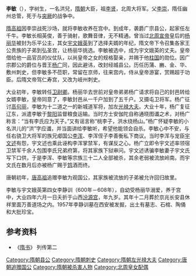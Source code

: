 '''李敏'''（{{bd|576年||614年||catIdx=L}}），字树生，一名洪兒，[[隋朝|隋朝]]大臣，祖[[李贤_(北周)|李贤]]，北周大将军。父[[李崇_(隋朝)|李崇]]，隋任幽州总管，死于与[[突厥|突厥]]的战争中。

[[隋高祖|隋高祖]]因李崇战死沙场，就将李敏收养在宫中。到成年，袭爵广宗县公，起家任左千牛。李敏长相英俊，善于骑射，歌舞音律，无不精通。曾当过[[北周宣帝|北周宣帝]]皇后的[[杨丽华|杨丽华]]被封为乐平公主，其女[[宇文娥英|宇文娥英]]到了选择夫婿的年纪，隋文帝下令召集各家王公贵族的子弟到弘圣宫，让杨丽华挑选。李敏被选中，成为宇文娥英的丈夫。皇帝借给他一品官员的仪仗队，以尚皇帝之女的规格娶亲，并赐于他[[柱国|柱国]]的勋位。因广宗郡公的爵位与晋王[[杨广|杨广]]同，因此避讳，改封经城县公。历任历蒲、豳、金、华、敷州刺史，但李敏多不莅职，常留在京师，往来宫内，侍从皇帝游宴，赏赐超于功臣。后隋文帝驾仁寿宫，又改为岐州刺史。

大业初年，李敏转任[[卫尉卿|卫尉卿]]。杨丽华去世前对皇帝弟弟杨广请求将自己的封邑转给女婿李敏，皇帝同意了，李敏封邑从一千户加到了五千户。又摄屯卫将军。杨广征讨[[高句丽|高句丽]]，李敏为十二道之一的新城道军将，加左[[光禄大夫|光禄大夫]]。大业十年，杨广复征辽东，派遣李敏于[[黎阳郡|黎阳]]监督粮食运输。当时方士安伽陀自称通晓图谶之术，对杨广称言：“当有李氏应为天子。”又有谣言称“桃李子，洪水绕杨山。”杨广怀疑李敏的小名洪儿的“洪”字应谶，并当面讲给李敏听，希望他能领会自杀。李敏心中不安，与任右骁卫大将军的族兄郕国公[[李浑_(隋朝)|李浑]]、李浑侄子李善衡私下商议。当时李浑与宠臣[[宇文述|宇文述]]有怨，宇文述也乘此诬构李浑掌禁军，有谋反之心。杨广立即令宇文述率领宿卫禁军千余人包围李氏兄弟府第，将其家族下狱审问。宇文述诱骗李敏妻子宇文氏写下口供，于是李浑、李敏等宗族三十二人全部被杀，其余老弱被流放岭南。而宇文氏在数月后亦被杨广赐于[[鸩|鸩]]酒而终。

唐朝初年，[[唐高祖|唐高祖]]追赠李敏为观国公，其家族被流放的子弟被允许回归故里。

李敏与宇文娥英第四女李静训（600年－608年），自幼受杨丽华溺爱，养于宫中，大业四年六月一日夭折于山西[[汾源宫|汾源宫]]，年九岁。其年十二月葬於京兆长安县休祥里面万善道场之内。1957年李静训墓在西安被发掘，出土有墓志、石棺、陶俑和大批珍宝。

== 参考资料 ==
*《[[隋书|隋书]]》 列传第二


[[Category:隋朝县公|Category:隋朝县公]]
[[Category:隋朝刺史|Category:隋朝刺史]]
[[Category:隋朝左光禄大夫|Category:隋朝左光禄大夫]]
[[Category:唐朝追赠国公|Category:唐朝追赠国公]]
[[Category:隋朝被杀害人物|Category:隋朝被杀害人物]]
[[Category:北周皇女配偶|Category:北周皇女配偶]]